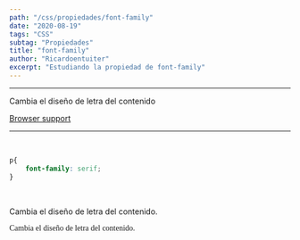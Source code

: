```yaml
---
path: "/css/propiedades/font-family"
date: "2020-08-19"
tags: "CSS"
subtag: "Propiedades"
title: "font-family"
author: "Ricardoentuiter"
excerpt: "Estudiando la propiedad de font-family"
---
```


---
Cambia el diseño de letra del contenido

[Browser support](https://caniuse.com/#search=font-family)

---
<br/>

```css
p{
    font-family: serif;
}
```
<br/>
<p>Cambia el diseño de letra del contenido.</p>
<p style="font-family: serif">Cambia el diseño de letra del contenido.</p>

<br/>